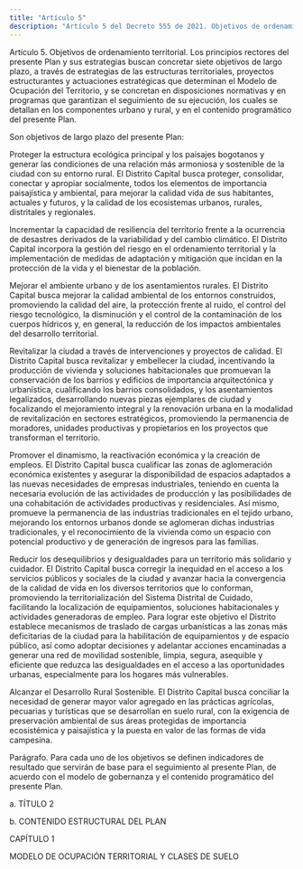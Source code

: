 ```yaml
---
title: "Artículo 5"
description: "Artículo 5 del Decreto 555 de 2021. Objetivos de ordenamiento territorial."
---
```


Artículo 5. Objetivos de ordenamiento territorial. Los principios rectores del presente Plan y sus estrategias buscan concretar siete objetivos de largo plazo, a través de estrategias de las estructuras territoriales, proyectos estructurantes y actuaciones estratégicas que determinan el Modelo de Ocupación del Territorio, y se concretan en disposiciones normativas y en programas que garantizan el seguimiento de su ejecución, los cuales se detallan en los componentes urbano y rural, y en el contenido programático del presente Plan.
 
Son objetivos de largo plazo del presente Plan:
 
Proteger la estructura ecológica principal y los paisajes bogotanos y generar las condiciones de una relación más armoniosa y sostenible de la ciudad con su entorno rural. El Distrito Capital busca proteger, consolidar, conectar y apropiar socialmente, todos los elementos de importancia paisajística y ambiental, para mejorar la calidad vida de sus habitantes, actuales y futuros, y la calidad de los ecosistemas urbanos, rurales, distritales y regionales.
 
Incrementar la capacidad de resiliencia del territorio frente a la ocurrencia de desastres derivados de la variabilidad y del cambio climático. El Distrito Capital incorpora la gestión del riesgo en el ordenamiento territorial y la implementación de medidas de adaptación y mitigación que incidan en la protección de la vida y el bienestar de la población.
 
Mejorar el ambiente urbano y de los asentamientos rurales. El Distrito Capital busca mejorar la calidad ambiental de los entornos construidos, promoviendo la calidad del aire, la protección frente al ruido, el control del riesgo tecnológico, la disminución y el control de la contaminación de los cuerpos hídricos y, en general, la reducción de los impactos ambientales del desarrollo territorial.
 
Revitalizar la ciudad a través de intervenciones y proyectos de calidad. El Distrito Capital busca revitalizar y embellecer la ciudad, incentivando la producción de vivienda y soluciones habitacionales que promuevan la conservación de los barrios y edificios de importancia arquitectónica y urbanística, cualificando los barrios consolidados, y los asentamientos legalizados, desarrollando nuevas piezas ejemplares de ciudad y focalizando el mejoramiento integral y la renovación urbana en la modalidad de revitalización en sectores estratégicos, promoviendo la permanencia de moradores, unidades productivas y propietarios en los proyectos que transforman el territorio.
 
Promover el dinamismo, la reactivación económica y la creación de empleos. El Distrito Capital busca cualificar las zonas de aglomeración económica existentes y asegurar la disponibilidad de espacios adaptados a las nuevas necesidades de empresas industriales, teniendo en cuenta la necesaria evolución de las actividades de producción y las posibilidades de una cohabitación de actividades productivas y residenciales. Así mismo, promueve la permanencia de las industrias tradicionales en el tejido urbano, mejorando los entornos urbanos donde se aglomeran dichas industrias tradicionales, y el reconocimiento de la vivienda como un espacio con potencial productivo y de generación de ingresos para las familias.
 
Reducir los desequilibrios y desigualdades para un territorio más solidario y cuidador. El Distrito Capital busca corregir la inequidad en el acceso a los servicios públicos y sociales de la ciudad y avanzar hacia la convergencia de la calidad de vida en los diversos territorios que lo conforman, promoviendo la territorialización del Sistema Distrital de Cuidado, facilitando la localización de equipamientos, soluciones habitacionales y actividades generadoras de empleo. Para lograr este objetivo el Distrito establece mecanismos de traslado de cargas urbanísticas a las zonas más deficitarias de la ciudad para la habilitación de equipamientos y de espacio público, así como adoptar decisiones y adelantar acciones encaminadas a generar una red de movilidad sostenible, limpia, segura, asequible y eficiente que reduzca las desigualdades en el acceso a las oportunidades urbanas, especialmente para los hogares más vulnerables.
 
Alcanzar el Desarrollo Rural Sostenible. El Distrito Capital busca conciliar la necesidad de generar mayor valor agregado en las prácticas agrícolas, pecuarias y turísticas que se desarrollan en suelo rural, con la exigencia de preservación ambiental de sus áreas protegidas de importancia ecosistémica y paisajística y la puesta en valor de las formas de vida campesina.
 
Parágrafo. Para cada uno de los objetivos se definen indicadores de resultado que servirán de base para el seguimiento al presente Plan, de acuerdo con el modelo de gobernanza y el contenido programático del presente Plan.
 
a. TÍTULO 2
 
b. CONTENIDO ESTRUCTURAL DEL PLAN
 
CAPÍTULO 1
 
MODELO DE OCUPACIÓN TERRITORIAL Y CLASES DE SUELO